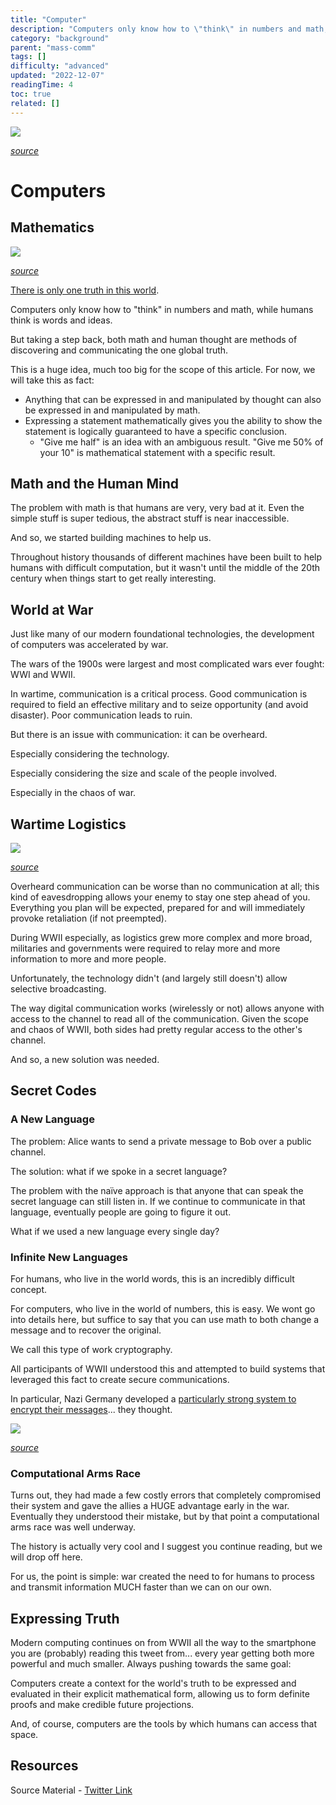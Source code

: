 ```yaml
---
title: "Computer"
description: "Computers only know how to \"think\" in numbers and math, while humans think is words and ideas."
category: "background"
parent: "mass-comm"
tags: []
difficulty: "advanced"
updated: "2022-12-07"
readingTime: 4
toc: true
related: []
---
```


![](/images/computer-banner.webp)

[*source*](https://www.g2.com/articles/history-of-computers)

# Computers

## Mathematics

![](/images/computer-math.jpeg)

[*source*](https://www.quora.com/Why-do-we-have-to-be-prodigies-in-physics-maths-and-chemistry-in-order-to-take-up-computer-science-in-IIT-or-some-such-prestigious-college)

[There is only one truth in this world](https://en.wikipedia.org/wiki/Mathematics). 

Computers only know how to "think" in numbers and math, while humans think is words and ideas. 

But taking a step back, both math and human thought are methods of discovering and communicating the one global truth.

This is a huge idea, much too big for the scope of this article. For now, we will take this as fact: 

*   Anything that can be expressed in and manipulated by thought can also be expressed in and manipulated by math.
*   Expressing a statement mathematically gives you the ability to show the statement is logically guaranteed to have a specific conclusion. 
    *   "Give me half" is an idea with an ambiguous result. "Give me 50% of your 10" is mathematical statement with a specific result.

## Math and the Human Mind 

The problem with math is that humans are very, very bad at it. Even the simple stuff is super tedious, the abstract stuff is near inaccessible. 

And so, we started building machines to help us.

Throughout history thousands of different machines have been built to help humans with difficult computation, but it wasn't until the middle of the 20th century when things start to get really interesting.

## World at War

Just like many of our modern foundational technologies, the development of computers was accelerated by war. 

The wars of the 1900s were largest and most complicated wars ever fought: WWI and WWII.

In wartime, communication is a critical process. Good communication is required to field an effective military and to seize opportunity (and avoid disaster). Poor communication leads to ruin.

But there is an issue with communication: it can be overheard. 

Especially considering the technology. 

Especially considering the size and scale of the people involved. 

Especially in the chaos of war.

## Wartime Logistics

![](/images/computer-generals.jpg)

[*source*](https://www.wealthmanagement.com/etfs/long-live-fund-fee-wars)

Overheard communication can be worse than no communication at all; this kind of eavesdropping allows your enemy to stay one step ahead of you. Everything you plan will be expected, prepared for and will immediately provoke retaliation (if not preempted).

During WWII especially, as logistics grew more complex and more broad, militaries and governments were required to relay more and more information to more and more people. 

Unfortunately, the technology didn't (and largely still doesn't) allow selective broadcasting.

The way digital communication works (wirelessly or not) allows anyone with access to the channel to read all of the communication. Given the scope and chaos of WWII, both sides had pretty regular access to the other's channel. 

And so, a new solution was needed.

## Secret Codes

### A New Language 

The problem: Alice wants to send a private message to Bob over a public channel. 

The solution: what if we spoke in a secret language?

The problem with the naïve approach is that anyone that can speak the secret language can still listen in. If we continue to communicate in that language, eventually people are going to figure it out. 

What if we used a new language every single day?

### Infinite New Languages

For humans, who live in the world words, this is an incredibly difficult concept. 

For computers, who live in the world of numbers, this is easy. We wont go into details here, but suffice to say that you can use math to both change a message and to recover the original.

We call this type of work cryptography.

All participants of WWII understood this and attempted to build systems that leveraged this fact to create secure communications. 

In particular, Nazi Germany developed a [particularly strong system to encrypt their messages](https://en.wikipedia.org/wiki/Enigma_machine)... they thought.

![](/images/computer-enigma.jpg)

[*source*](https://www.turing.ac.uk/news/enigma-machine-goes-display-alan-turing-institute)

### Computational Arms Race

Turns out, they had made a few costly errors that completely compromised their system and gave the allies a HUGE advantage early in the war. Eventually they understood their mistake, but by that point a computational arms race was well underway.

The history is actually very cool and I suggest you continue reading, but we will drop off here. 

For us, the point is simple: war created the need to for humans to process and transmit information MUCH faster than we can on our own.

## Expressing Truth

Modern computing continues on from WWII all the way to the smartphone you are (probably) reading this tweet from... every year getting both more powerful and much smaller. Always pushing towards the same goal:

Computers create a context for the world's truth to be expressed and evaluated in their explicit mathematical form, allowing us to form definite proofs and make credible future projections. 

And, of course, computers are the tools by which humans can access that space.

## Resources

Source Material - [Twitter Link](https://twitter.com/logarithmicrex/status/1574107693580550144)

